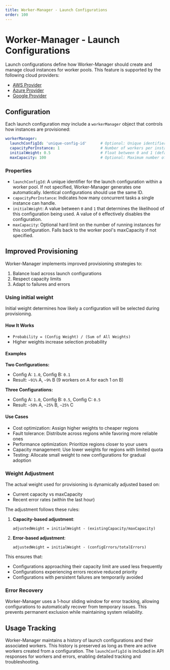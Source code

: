 ```yaml
---
title: Worker-Manager - Launch Configurations
order: 100
---
```


# Worker-Manager - Launch Configurations

Launch configurations define how Worker-Manager should create and manage cloud instances for worker pools.
This feature is supported by the following cloud providers:
- [AWS Provider](/docs/reference/core/worker-manager/aws.mdx)
- [Azure Provider](/docs/reference/core/worker-manager/azure.mdx)
- [Google Provider](/docs/reference/core/worker-manager/google.mdx)

## Configuration

Each launch configuration _may_ include a `workerManager` object that controls how instances are provisioned:

```yaml
workerManager:
  launchConfigId: 'unique-config-id'      # Optional: Unique identifier for this configuration
  capacityPerInstance: 1                  # Number of workers per instance
  initialWeight: 0.5                      # Float between 0 and 1 (default: 1)
  maxCapacity: 100                        # Optional: Maximum number of instances per launch configuration
```

### Properties

- `launchConfigId`: A unique identifier for the launch configuration within a worker pool. If not specified, Worker-Manager generates one automatically. Identical configurations should use the same ID.
- `capacityPerInstance`: Indicates how many concurrent tasks a single instance can handle.
- `initialWeight`: A value between `0` and `1` that determines the likelihood of this configuration being used. A value of `0` effectively disables the configuration.
- `maxCapacity`: Optional hard limit on the number of running instances for this configuration. Falls back to the worker pool's maxCapacity if not specified.

## Improved Provisioning

Worker-Manager implements improved provisioning strategies to:
1. Balance load across launch configurations
2. Respect capacity limits
3. Adapt to failures and errors

### Using initial weight

Initial weight determines how likely a configuration will be selected during provisioning.

#### How It Works
- `Probability = (Config Weight) / (Sum of All Weights)`
- Higher weights increase selection probability

#### Examples

**Two Configurations:**
- Config A: `1.0`, Config B: `0.1`
- Result: `~91%` A, `~9%` B (9 workers on A for each 1 on B)

**Three Configurations:**
- Config A: `1.0`, Config B: `0.5`, Config C: `0.5`
- Result: `~50%` A, `~25%` B, `~25%` C

#### Use Cases
- Cost optimization: Assign higher weights to cheaper regions
- Fault tolerance: Distribute across regions while favoring more reliable ones
- Performance optimization: Prioritize regions closer to your users
- Capacity management: Use lower weights for regions with limited quota
- Testing: Allocate small weight to new configurations for gradual adoption

### Weight Adjustment

The actual weight used for provisioning is dynamically adjusted based on:
- Current capacity vs maxCapacity
- Recent error rates (within the last hour)

The adjustment follows these rules:

1. **Capacity-based adjustment**:
   ```
   adjustedWeight = initialWeight - (existingCapacity/maxCapacity)
   ```

2. **Error-based adjustment**:
   ```
   adjustedWeight = initialWeight - (configErrors/totalErrors)
   ```

This ensures that:
- Configurations approaching their capacity limit are used less frequently
- Configurations experiencing errors receive reduced priority
- Configurations with persistent failures are temporarily avoided

### Error Recovery

Worker-Manager uses a 1-hour sliding window for error tracking, allowing configurations to automatically recover from temporary issues.
This prevents permanent exclusion while maintaining system reliability.

## Usage Tracking

Worker-Manager maintains a history of launch configurations and their associated workers.
This history is preserved as long as there are active workers created from a configuration.
The `launchConfigId` is included in API responses for workers and errors, enabling detailed tracking and troubleshooting.
